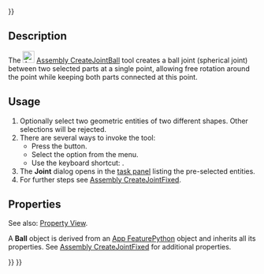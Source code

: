<languages/>
{{UnfinishedDocu{{#translation:}}}}

{{Docnav
|[[Assembly_CreateJointSlider|CreateJointSlider]]
|[[Assembly_CreateJointDistance|CreateJointDistance]]
|[[Assembly_Workbench|Assembly]]
|IconL=Assembly_CreateJointSlider.svg
|IconR=Assembly_CreateJointDistance.svg
|IconC=Workbench_Assembly.svg
}}

{{GuiCommand
|Name=Assembly CreateJointBall
|MenuLocation=Assembly → Ball Joint
|Workbenches=[[Assembly_Workbench|Assembly]]
|Shortcut={{KEY|B}}
|Version=1.0
|SeeAlso=
}}

==Description==

The [[Image:Assembly_CreateJointBall.svg|24px]] [[Assembly_CreateJointBall|Assembly CreateJointBall]] tool creates a ball joint (spherical joint) between two selected parts at a single point, allowing free rotation around the point while keeping both parts connected at this point.

==Usage==

# Optionally select two geometric entities of two different shapes. Other selections will be rejected.
# There are several ways to invoke the tool:
#* Press the {{Button|[[Image:Assembly_CreateJointBall.svg|16px]] [[Assembly_CreateJointBall|Ball Joint]]}} button.
#* Select the {{MenuCommand|Assembly → [[Image:Assembly_CreateJointBall.svg|16px]] Ball Joint}} option from the menu.
#* Use the keyboard shortcut: {{KEY|B}}.
# The '''Joint''' dialog opens in the [[Task_panel|task panel]] listing the pre-selected entities.
# For further steps see [[Assembly_CreateJointFixed#Usage|Assembly CreateJointFixed]].

==Properties==

See also: [[Property_View|Property View]].

A '''Ball''' object is derived from an [[App_FeaturePython|App FeaturePython]] object and inherits all its properties. See [[Assembly_CreateJointFixed#Properties|Assembly CreateJointFixed]] for additional properties.


{{Docnav
|[[Assembly_CreateJointSlider|CreateJointSlider]]
|[[Assembly_CreateJointDistance|CreateJointDistance]]
|[[Assembly_Workbench|Assembly]]
|IconL=Assembly_CreateJointSlider.svg
|IconR=Assembly_CreateJointDistance.svg
|IconC=Workbench_Assembly.svg
}}

{{Assembly_Tools_navi{{#translation:}}}}
{{Userdocnavi{{#translation:}}}}